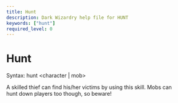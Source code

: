 ```yaml
---
title: Hunt
description: Dark Wizardry help file for HUNT
keywords: ["hunt"]
required_level: 0
---
```


# Hunt

Syntax: hunt \<character | mob\>  

A skilled thief can find his/her victims by using this skill.  Mobs can  
hunt down players too though, so beware!